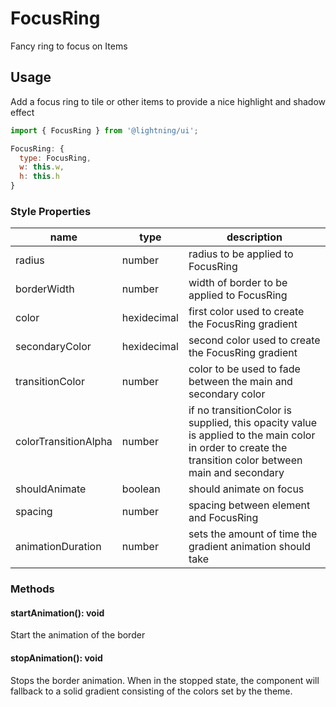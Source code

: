 
# FocusRing

Fancy ring to focus on Items

## Usage

Add a focus ring to tile or other items to provide a nice highlight
and shadow effect

```js
import { FocusRing } from '@lightning/ui';

FocusRing: {
  type: FocusRing,
  w: this.w,
  h: this.h
}
```

<Canvas>
  <Story id="elements-focusring--basic" />
</Canvas>

### Style Properties

| name                 | type        | description                                                |
| -------------------- | ----------- | ---------------------------------------------------------- |
| radius               | number      | radius to be applied to FocusRing                          |
| borderWidth          | number      | width of border to be applied to FocusRing                 |
| color                | hexidecimal | first color used to create the FocusRing gradient          |
| secondaryColor       | hexidecimal | second color used to create the FocusRing gradient         |
| transitionColor      | number      | color to be used to fade between the main and secondary color |
| colorTransitionAlpha | number      | if no transitionColor is supplied, this opacity value is applied to the main color in order to create the transition color between main and secondary |
| shouldAnimate        | boolean     | should animate on focus                                    |
| spacing              | number      | spacing between element and FocusRing                      |
| animationDuration    | number      | sets the amount of time the gradient animation should take |

### Methods

#### startAnimation(): void

Start the animation of the border

#### stopAnimation(): void

Stops the border animation. When in the stopped state, the component will fallback to a solid gradient consisting of the colors set by the theme.
